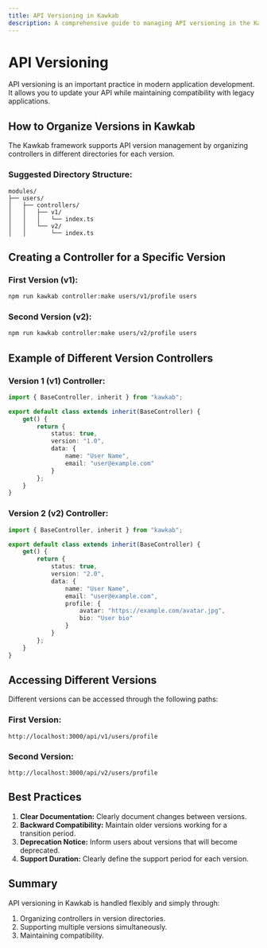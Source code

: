 ```yaml
---
title: API Versioning in Kawkab
description: A comprehensive guide to managing API versioning in the Kawkab framework.
---
```


# **API Versioning**

API versioning is an important practice in modern application development. It allows you to update your API while maintaining compatibility with legacy applications.

## **How to Organize Versions in Kawkab**

The Kawkab framework supports API version management by organizing controllers in different directories for each version.

### **Suggested Directory Structure:**

```
modules/
├── users/
│   ├── controllers/
│   │   ├── v1/
│   │   │   └── index.ts
│   │   └── v2/
│   │       └── index.ts
```

## **Creating a Controller for a Specific Version**

### **First Version (v1):**
```bash
npm run kawkab controller:make users/v1/profile users
```

### **Second Version (v2):**
```bash
npm run kawkab controller:make users/v2/profile users
```

## **Example of Different Version Controllers**

### **Version 1 (v1) Controller:**

```ts
import { BaseController, inherit } from "kawkab";

export default class extends inherit(BaseController) {
    get() {
        return {
            status: true,
            version: "1.0",
            data: {
                name: "User Name",
                email: "user@example.com"
            }
        };
    }
}
```

### **Version 2 (v2) Controller:**

```ts
import { BaseController, inherit } from "kawkab";

export default class extends inherit(BaseController) {
    get() {
        return {
            status: true,
            version: "2.0",
            data: {
                name: "User Name",
                email: "user@example.com",
                profile: {
                    avatar: "https://example.com/avatar.jpg",
                    bio: "User bio"
                }
            }
        };
    }
}
```

## **Accessing Different Versions**

Different versions can be accessed through the following paths:

### **First Version:**
```
http://localhost:3000/api/v1/users/profile
```

### **Second Version:**
```
http://localhost:3000/api/v2/users/profile
```

## **Best Practices**

1. **Clear Documentation:** Clearly document changes between versions.
2. **Backward Compatibility:** Maintain older versions working for a transition period.
3. **Deprecation Notice:** Inform users about versions that will become deprecated.
4. **Support Duration:** Clearly define the support period for each version.

## **Summary**

API versioning in Kawkab is handled flexibly and simply through:
1. Organizing controllers in version directories.
2. Supporting multiple versions simultaneously.
3. Maintaining compatibility.
